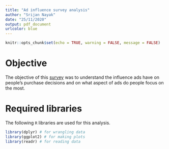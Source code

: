 ```yaml
---
title: "Ad influence survey analysis"
author: "Srijan Nayak"
date: "25/11/2020"
output: pdf_document
urlcolor: blue
---
```


```r
knitr::opts_chunk$set(echo = TRUE, warning = FALSE, message = FALSE)
```

# Objective

The objective of this [survey](https://forms.gle/791dhPnxgLVPzgyG9) was to understand the influence ads have on
people's purchase decisions and on what aspect of ads do people focus on the
most.

# Required libraries

The following `R` libraries are used for this analysis.

```r
library(dplyr) # for wrangling data
library(ggplot2) # for making plots
library(readr) # for reading data
```

